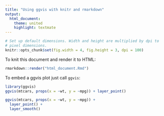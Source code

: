 ```yaml
---
title: "Using ggvis with knitr and rmarkdown"
output:
  html_document:
    theme: united
    highlight: textmate
---
```


```r
# Set up default dimensions. Width and height are multiplied by dpi to get
# pixel dimensions.
knitr::opts_chunk$set(fig.width = 4, fig.height = 3, dpi = 100)
```

To knit this document and render it to HTML:

```r
rmarkdown::render("html_document.Rmd")
```

To embed a ggvis plot just call `ggvis`:

```r
library(ggvis)
ggvis(mtcars, props(x = ~wt, y = ~mpg)) + layer_point()
```


```r
ggvis(mtcars, props(x = ~wt, y = ~mpg)) +
  layer_point() +
  layer_smooth()
```
